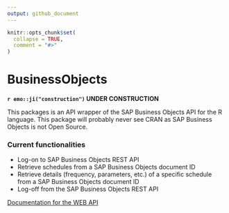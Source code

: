 ```yaml
---
output: github_document
---
```


<!-- README.md is generated from README.Rmd. Please edit that file -->

```r
knitr::opts_chunk$set(
  collapse = TRUE,
  comment = "#>"
)
```

# BusinessObjects

<!-- badges: start -->
<!-- badges: end -->

**`r emo::ji("construction")` UNDER CONSTRUCTION**

This packages is an API wrapper of the SAP Business Objects API for the R language.
This package will probably never see CRAN as SAP Business Objects is not Open Source.

### Current functionalities

* Log-on to SAP Business Objects REST API
* Retrieve schedules from a SAP Business Objects document ID
* Retrieve details (frequency, parameters, etc.) of a specific schedule from a SAP Business Objects document ID
* Log-off from the SAP Business Objects REST API

[Documentation for the WEB API](https://help.sap.com/viewer/58f583a7643e48cf944cf554eb961f5b/4.2/en-US/7da2e2d66f701014aaab767bb0e91070.html)
